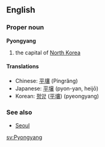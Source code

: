 ==English==
===Proper noun===
'''Pyongyang'''

# the capital of [[North Korea]]

====Translations====
*Chinese: [[平壤]] (Píngrǎng)
*Japanese: [[平壌]] (pyon-yan, heij&#333;)
*Korean: [[평양]] ([[平壤市|平壤]]) (pyeongyang)

===See also===
*[[Seoul]]

[[sv:Pyongyang]]